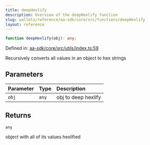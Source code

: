 ```yaml
---
title: deepHexlify
description: Overview of the deepHexlify function
slug: wallets/reference/aa-sdk/core/src/functions/deepHexlify
layout: reference
---
```


```ts
function deepHexlify(obj): any;
```

Defined in: [aa-sdk/core/src/utils/index.ts:59](https://github.com/alchemyplatform/aa-sdk/blob/49e74eee8606f480b200b4612d00d950da8a8742/aa-sdk/core/src/utils/index.ts#L59)

Recursively converts all values in an object to hex strings

## Parameters

| Parameter | Type  | Description         |
| :-------- | :---- | :------------------ |
| `obj`     | `any` | obj to deep hexlify |

## Returns

`any`

object with all of its values hexlified
